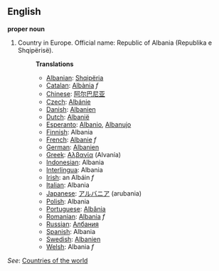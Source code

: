 ==English==

'''proper noun'''

# Country in Europe. Official name: Republic of Albania (Republika e Shqipërisë).
#:'''Translations'''
#:*[[Albanian]]: [[Shqipëria]]
#:*[[Catalan]]: [[Albània]] ''f''
#:*[[Chinese]]: [[阿尔巴尼亚]]
#:*[[Czech]]: [[Albánie]]
#:*[[Danish]]: [[Albanien]]
#:*[[Dutch]]: [[Albanië]]
#:*[[Esperanto]]: [[Albanio]], [[Albanujo]]
#:*[[Finnish]]: Albania
#:*[[French]]: [[Albanie]] ''f''
#:*[[German]]: [[Albanien]]
#:*[[Greek]]: [[Αλβανία]] (Alvanía)
#:*[[Indonesian]]: Albania
#:*[[Interlingua]]: Albania
#:*[[Irish]]: an Albáin ''f''
#:*[[Italian]]: Albania
#:*[[Japanese]]: [[アルバニア]] (arubania)
#:*[[Polish]]: Albania
#:*[[Portuguese]]: [[Albânia]]
#:*[[Romanian]]: [[Albania]] ''f''
#:*[[Russian]]: [[Албания]]
#:*[[Spanish]]: Albania
#:*[[Swedish]]: [[Albanien]]
#:*[[Welsh]]: Albania ''f''

''See'': [[Countries of the world]]